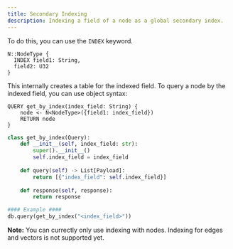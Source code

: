 ```yaml
---
title: Secondary Indexing
description: Indexing a field of a node as a global secondary index.
---
```


To do this, you can use the `INDEX` keyword.

```text tab="Helix"
N::NodeType {
  INDEX field1: String,
  field2: U32
}
```

This internally creates a table for the indexed field. 
To query a node by the indexed field, you can use object syntax:

```text tab="Helix"
QUERY get_by_index(index_field: String) {
    node <- N<NodeType>({field1: index_field})
    RETURN node
}
```

```py tab="Python"
class get_by_index(Query):
    def __init__(self, index_field: str):
        super().__init__()
        self.index_field = index_field
    
    def query(self) -> List[Payload]:
        return [{"index_field": self.index_field}]
    
    def response(self, response):
        return response

#### Example ####
db.query(get_by_index("<index_field>"))
```

**Note:** You can currectly only use indexing with nodes. 
Indexing for edges and vectors is not supported yet.